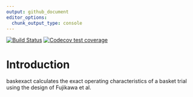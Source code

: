 ```yaml
---
output: github_document
editor_options: 
  chunk_output_type: console
---
```


<!-- README.md is generated from README.Rmd. -->


<!-- badges: start -->
[![Build Status](https://travis-ci.com/lbau7/baskexact.svg?branch=main)](https://travis-ci.com/lbau7/baskexact)
[![Codecov test coverage](https://codecov.io/gh/lbau7/baskexact/branch/main/graph/badge.svg)](https://codecov.io/gh/lbau7/baskexact?branch=main)
<!-- badges: end -->

# Introduction

baskexact calculates the exact operating characteristics of a basket trial using the design of Fujikawa et al.
